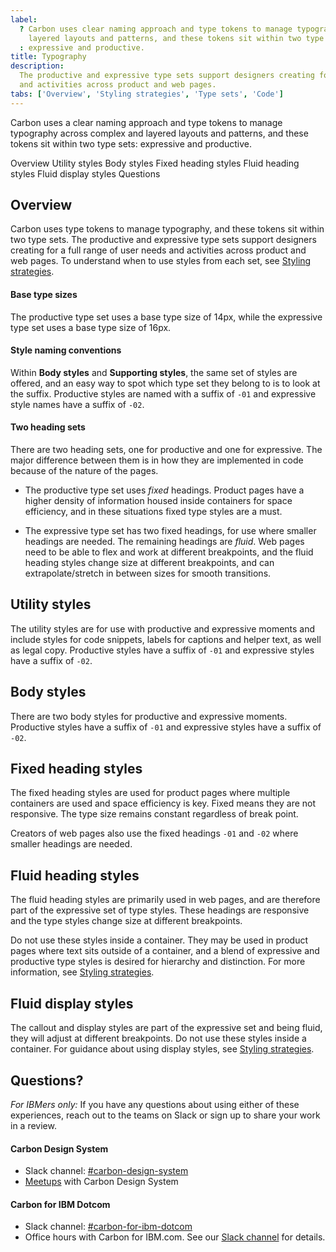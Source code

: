 ```yaml
---
label:
  ? Carbon uses clear naming approach and type tokens to manage typography across complex and
    layered layouts and patterns, and these tokens sit within two type sets
  : expressive and productive.
title: Typography
description:
  The productive and expressive type sets support designers creating for a full range of user needs
  and activities across product and web pages.
tabs: ['Overview', 'Styling strategies', 'Type sets', 'Code']
---
```


<PageDescription>

Carbon uses a clear naming approach and type tokens to manage typography across complex and layered
layouts and patterns, and these tokens sit within two type sets: expressive and productive.

</PageDescription>

<AnchorLinks>

<AnchorLink>Overview</AnchorLink>
<AnchorLink>Utility styles</AnchorLink>
<AnchorLink>Body styles</AnchorLink>
<AnchorLink>Fixed heading styles</AnchorLink>
<AnchorLink>Fluid heading styles</AnchorLink>
<AnchorLink>Fluid display styles</AnchorLink>
<AnchorLink>Questions</AnchorLink>

</AnchorLinks>

## Overview

Carbon uses type tokens to manage typography, and these tokens sit within two type sets. The
productive and expressive type sets support designers creating for a full range of user needs and
activities across product and web pages. To understand when to use styles from each set, see
[Styling strategies](/guidelines/typography/styling-strategies).

#### Base type sizes

The productive type set uses a base type size of 14px, while the expressive type set uses a base
type size of 16px.

#### Style naming conventions

Within **Body styles** and **Supporting styles**, the same set of styles are offered, and an easy
way to spot which type set they belong to is to look at the suffix. Productive styles are named with
a suffix of `-01` and expressive style names have a suffix of `-02`.

#### Two heading sets

There are two heading sets, one for productive and one for expressive. The major difference between
them is in how they are implemented in code because of the nature of the pages.

- The productive type set uses _fixed_ headings. Product pages have a higher density of information
  housed inside containers for space efficiency, and in these situations fixed type styles are a
  must.

- The expressive type set has two fixed headings, for use where smaller headings are needed. The
  remaining headings are _fluid_. Web pages need to be able to flex and work at different
  breakpoints, and the fluid heading styles change size at different breakpoints, and can
  extrapolate/stretch in between sizes for smooth transitions.

## Utility styles

The utility styles are for use with productive and expressive moments and include styles for code
snippets, labels for captions and helper text, as well as legal copy. Productive styles have a
suffix of `-01` and expressive styles have a suffix of `-02`.

<TypesetStyle typesets="smallStyle" />

## Body styles

There are two body styles for productive and expressive moments. Productive styles have a suffix of
`-01` and expressive styles have a suffix of `-02`.

<TypesetStyle typesets="body" />

## Fixed heading styles

The fixed heading styles are used for product pages where multiple containers are used and space
efficiency is key. Fixed means they are not responsive. The type size remains constant regardless of
break point.

Creators of web pages also use the fixed headings `-01` and `-02` where smaller headings are needed.

<TypesetStyle typesets="fixedHeadings" />

## Fluid heading styles

The fluid heading styles are primarily used in web pages, and are therefore part of the expressive
set of type styles. These headings are responsive and the type styles change size at different
breakpoints.

Do not use these styles inside a container. They may be used in product pages where text sits
outside of a container, and a blend of expressive and productive type styles is desired for
hierarchy and distinction. For more information, see
[Styling strategies](/guidelines/typography/styling-strategies).

<TypesetStyle typesets="fluidHeadings" breakpointControls={true} />

## Fluid display styles

The callout and display styles are part of the expressive set and being fluid, they will adjust at
different breakpoints. Do not use these styles inside a container. For guidance about using display
styles, see [Styling strategies](/guidelines/typography/styling-strategies#expressive-use-cases).

<TypesetStyle typesets="fluidCallouts,fluidDisplay" breakpointControls={true} />

## Questions?

_For IBMers only:_ If you have any questions about using either of these experiences, reach out to
the teams on Slack or sign up to share your work in a review.

#### Carbon Design System

- Slack channel: [#carbon-design-system](https://ibm-studios.slack.com/messages/C0M053VPT/)
- [Meetups](https://www.carbondesignsystem.com/whats-happening/meetups/) with Carbon Design System

#### Carbon for IBM Dotcom

- Slack channel: [#carbon-for-ibm-dotcom](https://cognitive-app.slack.com/archives/C2PLX8GQ6)
- Office hours with Carbon for IBM.com. See our
  [Slack channel](https://cognitive-app.slack.com/archives/C2PLX8GQ6) for details.
